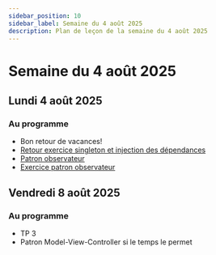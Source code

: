 ```yaml
---
sidebar_position: 10
sidebar_label: Semaine du 4 août 2025
description: Plan de leçon de la semaine du 4 août 2025
---
```


# Semaine du 4 août 2025

## Lundi 4 août 2025

### Au programme

- Bon retour de vacances!
- [Retour exercice singleton et injection des dépendances](../notes_de_cours/patron_conception/Exercices/singleton_di.mdx)
- [Patron observateur](../notes_de_cours/patron_conception/patron_observateur.mdx)
- [Exercice patron observateur](https://github.com/archambaultv-prof/2025H-420-930-MA-Observer)

## Vendredi 8 août 2025

### Au programme

- TP 3
- Patron Model-View-Controller si le temps le permet
